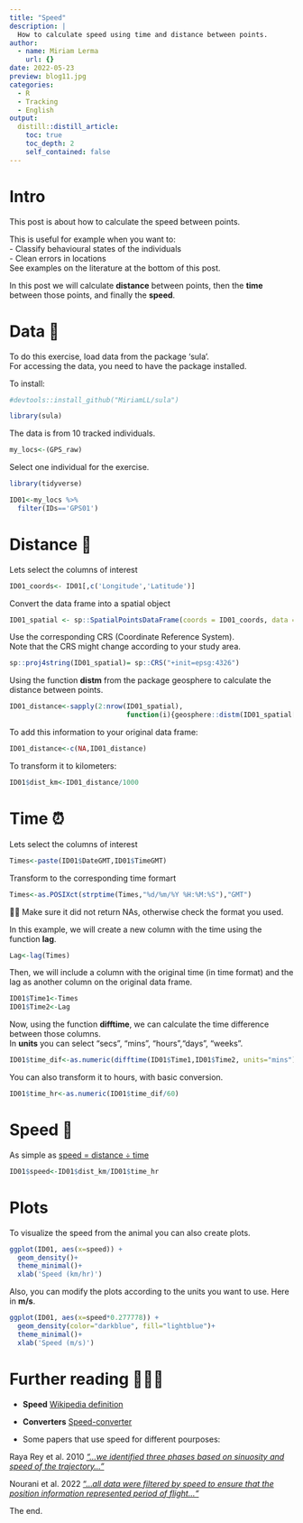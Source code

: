 ```yaml
---
title: "Speed"
description: |
  How to calculate speed using time and distance between points.
author:
  - name: Miriam Lerma
    url: {}
date: 2022-05-23
preview: blog11.jpg
categories:
  - R
  - Tracking
  - English
output:
  distill::distill_article:
    toc: true
    toc_depth: 2
    self_contained: false
---
```



# Intro

This post is about how to calculate the speed between points.

This is useful for example when you want to:  
- Classify behavioural states of the individuals  
- Clean errors in locations  
See examples on the literature at the bottom of this post.

In this post we will calculate **distance** between points, then the **time** between those points, and finally the **speed**.

# Data 📖

To do this exercise, load data from the package 'sula'. <br>
For accessing the data, you need to have the package installed. 

To install:

```r
#devtools::install_github("MiriamLL/sula")
```

```r
library(sula)
```

The data is from 10 tracked individuals.

```r
my_locs<-(GPS_raw)
```

Select one individual for the exercise.

```r
library(tidyverse)
```

```r
ID01<-my_locs %>%
  filter(IDs=='GPS01')
```

# Distance 📏

Lets select the columns of interest

```r
ID01_coords<- ID01[,c('Longitude','Latitude')]
```

Convert the data frame into a spatial object

```r
ID01_spatial <- sp::SpatialPointsDataFrame(coords = ID01_coords, data = ID01)
```

Use the corresponding CRS (Coordinate Reference System).  
Note that the CRS might change according to your study area.

```r
sp::proj4string(ID01_spatial)= sp::CRS("+init=epsg:4326")
```

Using the function **distm** from the package geosphere to calculate the distance between points.

```r
ID01_distance<-sapply(2:nrow(ID01_spatial),
                             function(i){geosphere::distm(ID01_spatial[i-1,], ID01_spatial[i,])})
```

To add this information to your original data frame:

```r
ID01_distance<-c(NA,ID01_distance)
```

To transform it to kilometers:

```r
ID01$dist_km<-ID01_distance/1000
```

# Time ⏰

Lets select the columns of interest

```r
Times<-paste(ID01$DateGMT,ID01$TimeGMT)
```

Transform to the corresponding time formart

```r
Times<-as.POSIXct(strptime(Times,"%d/%m/%Y %H:%M:%S"),"GMT")
```

✋🏽
Make sure it did not return NAs, otherwise check the format you used.


In this example, we will create a new column with the time using the function **lag**. 

```r
Lag<-lag(Times)
```

Then, we will include a column with the original time (in time format) and the lag as another column on the original data frame.

```r
ID01$Time1<-Times
ID01$Time2<-Lag
```

Now, using the function **difftime**, we can calculate the time difference between those columns.  
In **units** you can select "secs", "mins", "hours","days", "weeks".  

```r
ID01$time_dif<-as.numeric(difftime(ID01$Time1,ID01$Time2, units="mins"))
```

You can also transform it to hours, with basic conversion.

```r
ID01$time_hr<-as.numeric(ID01$time_dif/60)
```

# Speed 🥏

As simple as [speed = distance ÷ time](https://www.bbc.co.uk/bitesize/topics/z83rkqt/articles/zhbtng8)

```r
ID01$speed<-ID01$dist_km/ID01$time_hr
```

# Plots

To visualize the speed from the animal you can also create plots.

```r
ggplot(ID01, aes(x=speed)) + 
  geom_density()+
  theme_minimal()+
  xlab('Speed (km/hr)')
```

Also, you can modify the plots according to the units you want to use. Here in **m/s**.

```r
ggplot(ID01, aes(x=speed*0.277778)) + 
  geom_density(color="darkblue", fill="lightblue")+
  theme_minimal()+
  xlab('Speed (m/s)')
```

# Further reading 👩🏽‍🏫

- **Speed** [Wikipedia definition](https://en.wikipedia.org/wiki/Speed)

- **Converters** [Speed-converter](https://www.unitconverters.net/speed-converter.html) 

- Some papers that use speed for different pourposes:

Raya Rey et al. 2010 [*"...we identified three phases based on sinuosity and speed of the trajectory..."*](https://link.springer.com/article/10.1007/s10336-010-0531-y)

Nourani et al. 2022 ["...*all data were filtered by speed to ensure that the position information represented period of flight..."*](https://www.biorxiv.org/content/10.1101/2022.05.02.490292v1.full.pdf)


The end. 